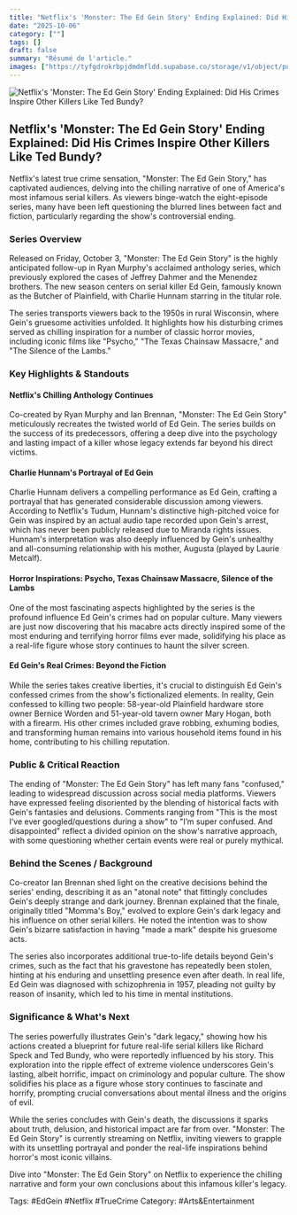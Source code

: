 ```yaml
---
title: "Netflix's 'Monster: The Ed Gein Story' Ending Explained: Did His Crimes Inspire Other Killers Like Ted Bundy?"
date: "2025-10-06"
category: [""]
tags: []
draft: false
summary: "Résumé de l'article."
images: ["https://tyfgdrokrbpjdmdmfldd.supabase.co/storage/v1/object/public/image/2025-10-06-00-04-05-972-04-00.jpg"]
---
```



![Netflix's 'Monster: The Ed Gein Story' Ending Explained: Did His Crimes Inspire Other Killers Like Ted Bundy?](https://tyfgdrokrbpjdmdmfldd.supabase.co/storage/v1/object/public/image/2025-10-06-00-04-05-972-04-00.jpg)

## Netflix's 'Monster: The Ed Gein Story' Ending Explained: Did His Crimes Inspire Other Killers Like Ted Bundy?

Netflix's latest true crime sensation, "Monster: The Ed Gein Story," has captivated audiences, delving into the chilling narrative of one of America's most infamous serial killers. As viewers binge-watch the eight-episode series, many have been left questioning the blurred lines between fact and fiction, particularly regarding the show's controversial ending.

### Series Overview

Released on Friday, October 3, "Monster: The Ed Gein Story" is the highly anticipated follow-up in Ryan Murphy's acclaimed anthology series, which previously explored the cases of Jeffrey Dahmer and the Menendez brothers. The new season centers on serial killer Ed Gein, famously known as the Butcher of Plainfield, with Charlie Hunnam starring in the titular role.

The series transports viewers back to the 1950s in rural Wisconsin, where Gein's gruesome activities unfolded. It highlights how his disturbing crimes served as chilling inspiration for a number of classic horror movies, including iconic films like "Psycho," "The Texas Chainsaw Massacre," and "The Silence of the Lambs."

### Key Highlights & Standouts

#### Netflix's Chilling Anthology Continues

Co-created by Ryan Murphy and Ian Brennan, "Monster: The Ed Gein Story" meticulously recreates the twisted world of Ed Gein. The series builds on the success of its predecessors, offering a deep dive into the psychology and lasting impact of a killer whose legacy extends far beyond his direct victims.

#### Charlie Hunnam's Portrayal of Ed Gein

Charlie Hunnam delivers a compelling performance as Ed Gein, crafting a portrayal that has generated considerable discussion among viewers. According to Netflix's Tudum, Hunnam's distinctive high-pitched voice for Gein was inspired by an actual audio tape recorded upon Gein's arrest, which has never been publicly released due to Miranda rights issues. Hunnam's interpretation was also deeply influenced by Gein's unhealthy and all-consuming relationship with his mother, Augusta (played by Laurie Metcalf).

#### Horror Inspirations: Psycho, Texas Chainsaw Massacre, Silence of the Lambs

One of the most fascinating aspects highlighted by the series is the profound influence Ed Gein's crimes had on popular culture. Many viewers are just now discovering that his macabre acts directly inspired some of the most enduring and terrifying horror films ever made, solidifying his place as a real-life figure whose story continues to haunt the silver screen.

#### Ed Gein's Real Crimes: Beyond the Fiction

While the series takes creative liberties, it's crucial to distinguish Ed Gein's confessed crimes from the show's fictionalized elements. In reality, Gein confessed to killing two people: 58-year-old Plainfield hardware store owner Bernice Worden and 51-year-old tavern owner Mary Hogan, both with a firearm. His other crimes included grave robbing, exhuming bodies, and transforming human remains into various household items found in his home, contributing to his chilling reputation.

### Public & Critical Reaction

The ending of "Monster: The Ed Gein Story" has left many fans "confused," leading to widespread discussion across social media platforms. Viewers have expressed feeling disoriented by the blending of historical facts with Gein's fantasies and delusions. Comments ranging from "This is the most I’ve ever googled/questions during a show" to "I’m super confused. And disappointed" reflect a divided opinion on the show's narrative approach, with some questioning whether certain events were real or purely mythical.

### Behind the Scenes / Background

Co-creator Ian Brennan shed light on the creative decisions behind the series' ending, describing it as an "atonal note" that fittingly concludes Gein's deeply strange and dark journey. Brennan explained that the finale, originally titled "Momma's Boy," evolved to explore Gein's dark legacy and his influence on other serial killers. He noted the intention was to show Gein's bizarre satisfaction in having "made a mark" despite his gruesome acts.

The series also incorporates additional true-to-life details beyond Gein's crimes, such as the fact that his gravestone has repeatedly been stolen, hinting at his enduring and unsettling presence even after death. In real life, Ed Gein was diagnosed with schizophrenia in 1957, pleading not guilty by reason of insanity, which led to his time in mental institutions.

### Significance & What's Next

The series powerfully illustrates Gein's "dark legacy," showing how his actions created a blueprint for future real-life serial killers like Richard Speck and Ted Bundy, who were reportedly influenced by his story. This exploration into the ripple effect of extreme violence underscores Gein's lasting, albeit horrific, impact on criminology and popular culture. The show solidifies his place as a figure whose story continues to fascinate and horrify, prompting crucial conversations about mental illness and the origins of evil.

While the series concludes with Gein's death, the discussions it sparks about truth, delusion, and historical impact are far from over. "Monster: The Ed Gein Story" is currently streaming on Netflix, inviting viewers to grapple with its unsettling portrayal and ponder the real-life inspirations behind horror's most iconic villains.

Dive into "Monster: The Ed Gein Story" on Netflix to experience the chilling narrative and form your own conclusions about this infamous killer's legacy.

Tags: #EdGein #Netflix #TrueCrime
Category: #Arts&Entertainment
